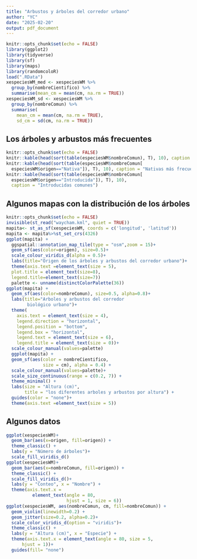 ```yaml
---
title: "Arbustos y árboles del corredor urbano"
author: "YC"
date: "2025-02-20"
output: pdf_document
---
```

```r
knitr::opts_chunk$set(echo = FALSE)
library(ggplot2)
library(tidyverse)
library(sf)
library(maps)
library(randomcoloR)
load(".RData")
xespeciesWM_med <- xespeciesWM %>%
  group_by(nombreCientifico) %>%
  summarise(mean_cm = mean(cm, na.rm = TRUE))  
xespeciesWM_sd <- xespeciesWM %>%
  group_by(nombreComun) %>%
  summarise(
    mean_cm = mean(cm, na.rm = TRUE),
    sd_cm = sd(cm, na.rm = TRUE))
```
## Los árboles y arbustos más frecuentes
```r
knitr::opts_chunk$set(echo = FALSE)
knitr::kable(head(sort(table(especiesWM$nombreComun), T), 10), caption = "Las especies mas frecuentes")
knitr::kable(head(sort(table(especiesWM$nombreComun[
  especiesWM$origen=="Nativa"]), T), 10), caption = "Nativas más frecuentes")
knitr::kable(head(sort(table(especiesWM$nombreComun[
  especiesWM$origen=="Introducida"]), T), 10),
  caption = "Introducidas comunes")
```
## Algunos mapas con la distribución de los árboles
```r
knitr::opts_chunk$set(echo = FALSE)
invisible(st_read("waycham.kml", quiet = TRUE))
mapita<- st_as_sf(xespeciesWM, coords = c('longitud', 'latitud'))
mapita <- mapita%>%st_set_crs(4326)
ggplot(mapita) +
  ggspatial::annotation_map_tile(type = "osm",zoom = 15)+
  geom_sf(aes(color=origen), size=0.5)+
  scale_colour_viridis_d(alpha = 0.5)+
  labs(title="Origen de los árboles y arbustos del corredor urbano")+
  theme(axis.text =element_text(size = 5),
  plot.title = element_text(size=8),
  legend.title=element_text(size=7))
  palette <- unname(distinctColorPalette(36))
ggplot(mapita) + 
  geom_sf(aes(color=nombreComun), size=0.5, alpha=0.8)+
  labs(title="Arboles y arbustos del corredor
        biológico urbano")+
  theme(
    axis.text = element_text(size = 4),
    legend.direction = "horizontal",
    legend.position = "bottom", 
    legend.box = "horizontal",  
    legend.text = element_text(size = 6), 
    legend.title = element_text(size = 0))+
  scale_colour_manual(values=palette)
  ggplot(mapita) +
  geom_sf(aes(color = nombreCientifico, 
              size = cm), alpha = 0.4) +  
  scale_colour_manual(values=palette)+
  scale_size_continuous(range = c(0.2, 7)) +  
  theme_minimal() +  
  labs(size = "Altura (cm)",
       title = "los diferentes arboles y arbustos por altura") +  
  guides(color = "none")+
  theme(axis.text =element_text(size = 5))
```
## Algunos datos
```r
ggplot(xespeciesWM)+ 
  geom_bar(aes(x=origen, fill=origen)) +
  theme_classic() +
  labs(y = "Número de árboles")+
  scale_fill_viridis_d()
ggplot(xespeciesWM)+ 
  geom_bar(aes(x=nombreComun, fill=origen)) +
  theme_classic() +
  scale_fill_viridis_d()+
  labs(y = "Conteo", x = "Nombre") +
  theme(axis.text.x = 
          element_text(angle = 80, 
                       hjust = 1, size = 6)) 
ggplot(xespeciesWM, aes(nombreComun, cm, fill=nombreComun)) + 
  geom_violin(linewidth=0.2) +
  geom_jitter(size=0.2, alpha=0.2)+
  scale_color_viridis_d(option = "viridis")+
  theme_classic() +
  labs(y = "Altura (cm)", x = "Especie") +
  theme(axis.text.x = element_text(angle = 80, size = 5,
      hjust = 1))+
  guides(fill= "none")
```
